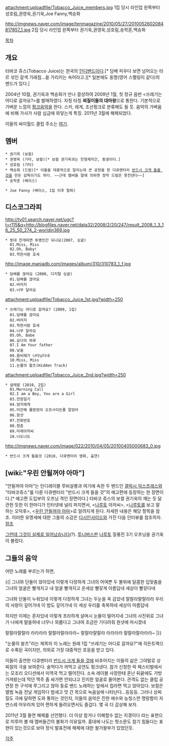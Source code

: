attachment:uploadfile/Tobacco_Juice_members.jpg
1집 당시 라인업
왼쪽부터 성호림,권영욱,권기욱,Joe Fanny,백승화

http://imgnews.naver.com/image/tenmagazine/2010/05/27/2010052602084817857_1.jpg
2집 당시 라인업
왼쪽부터 권기욱,권영욱,성호림,송학훈,백승화

[[목차]]

== 개요 ==
타바코 쥬스(Tobacco Juice)는 한국의 [[인디밴드]]이다.[* 담배 피우다 보면 넘어오는 타르 섞인 갈색 가래침...을 가리키는 속어라고.][* 일본에도 동명(영어 스펠링이 같다)의 밴드가 있다.]

2004년 10월, 권기욱과 백승화가 만나 결성하여 2009년 1월, 첫 정규 음반 <쓰레기는 어디로 갈까요?>를 발매하였다. 자칭 타칭 '''찌질이들의 대마왕'''으로 통한다. 기본적으로 가벼운 느낌의 [[펑크]]음악을 한다. 스카, 레게, 조선펑크로 분류해도 될 듯. 음악의 가벼움에 비해 가사가 사람 심금에 와닿는게 특징. 2011년 3월에 해체되었다. 

이들의 싸이월드 클럽 주소는 [http://club.cyworld.com/tobaccojuice 여기].

== 멤버 ==
 * 권기욱 (보컬)
 * 권영욱 (기타, 보컬)[* 보컬 권기욱과는 친형제지간, 동생이다.]
 * 성호림 (기타)
 * 백승화 (드럼)[* 이들을 대중적으로 알리는데 큰 공헌을 한 다큐멘터리 [[반드시 크게 들을 것]]을 만든 감독이기도 하다. ~~근데 멤버들 말에 의하면 정작 드럼은 못친댄다~~] 
 * 송학훈 (베이스)

 * Joe Fanny (베이스, 1집 이후 탈퇴)

== 디스코그라피 ==

http://tv01.search.naver.net/ugc?t=r115&q=http://blogfiles.naver.net/data32/2008/2/20/247/result_2008_1_3_16_25_50_274_2-worldin369.jpg
 * 돗대 천개피면 투명인간 되나요(2007, 싱글)
   01.Miss, Miss
   02.Oh, Baby!
   03.착한사람 호세

http://image.maniadb.com/images/album/310/310783_1_f.jpg
 * 담배를 끊어요 (2008, 디지털 싱글)
   01.담배를 끊어요
   02.버러지
   03.너무 달라요

attachment:uploadfile/Tobacco_Juice_1st.jpg?width=250
 * 쓰레기는 어디로 갈까요? (2009, 1집)
   01.담배를 끊어요
   02.버러지
   03.착한사람 호세
   04.너무 달라요
   05.Oh, Babe
   06.요다의 하루
   07.I Am Your father
   08.낮술
   09.좀비떼가 나타났다네
   10.Miss, Miss
   11.눈물의 왈츠(Hidden Track)

attachment:uploadfile/Tobacco_Juice_2nd.jpg?width=250
 * 설레발 (2010, 2집)
   01.Morning Call
   02.I am a Boy, You are a Girl
   03.전원일기
   04.엄지에게
   05.미안해 몰랐었어 오프사이든줄 알았어
   06.원샷
   07.전화번호
   08.청춘
   09.미래아저씨
   10.너도나도


http://imgnews.naver.com/image/022/2010/04/05/20100405000683_0.jpg
 * 반드시 크게 들을것 (2010, 다큐멘터리 영화, 출연)

== [wiki:"우린 안될꺼야 아마"] ==
"안될꺼야 아마"는 인디레이블 루비살롱과 여기에 속한 두 밴드인 [[갤럭시 익스프레스]]와 "타바코쥬스"를 다룬 다큐멘터리 "반드시 크게 들을 것"의 예고편에 등장하는 한 장면이다.[* 예고편 도입부의 오프닝 격인 장면이다.] 타바코 쥬스의 보컬 권기욱의 깨는 듯 달관한 듯한 이 한마디가 인터넷에 널리 퍼지면서, <[[나루토]] 아저씨>, <[[나루토]]를 보고 말하는 오덕후>, <[[우린 안될꺼야 아마]]>로 알려지게 된다. 자세한 내용은 해당 항목을 참조. 이러한 유명세에 대한 그들의 소감은 [[디시인사이드]]와 가진 다음 인터뷰를 참조하자. [http://www.dcnews.in/etc_list.php?code=you&id=14753&curPage=&s_title=&s_body=&s_name=&s_que= 참조]

{{{#!html
<object width="425" height="344"><param name="movie" value="http://www.youtube.com/v/LjYpb8RAAC4?fs=1&amp;hl=ko_KR"></param><param name="allowFullScreen" value="true"></param><param name="allowscriptaccess" value="always"></param><embed src="http://www.youtube.com/v/LjYpb8RAAC4?fs=1&amp;hl=ko_KR" type="application/x-shockwave-flash" allowscriptaccess="always" allowfullscreen="true" width="425" height="344"></embed></object>
}}}

[[그런데 그것이 실제로 일어났습니다]](?). [[투니버스]]판 [[나루토]] 질풍전 3기 오프닝을 권기욱이 불렀다.

== 그들의 음악 ==
어떤 노래를 부르는가 하면,
{{{#!html
<object width="480" height="385"><param name="movie" value="http://www.youtube.com/v/T5USdc1u96U?fs=1&amp;hl=ko_KR"></param><param name="allowFullScreen" value="true"></param><param name="allowscriptaccess" value="always"></param><embed src="http://www.youtube.com/v/T5USdc1u96U?fs=1&amp;hl=ko_KR" type="application/x-shockwave-flash" allowscriptaccess="always" allowfullscreen="true" width="480" height="385"></embed></object>
}}}

{{|
그녀와 단둘이 앉아있네 이렇게 다정하게
그녀의 어여쁜 두 볼위에 달콤한 입맞춤을
그녀의 얼굴은 빨개지고 내 얼굴 빨개지고
온세상 빨갛게 아름답네 세상이 빨갛다네

그녀와 단둘이 누워있네 이렇게 다정하게
그녀는 두눈을 꼭 감았네 랄랄라랄랄라라
우리의 사랑이 깊어가네 이 밤도 깊어가네
이 세상 우리를 축복하네 세상이 아름답네

하지만 이제는 혼자있네 이렇게 초라하게
살며시 눈물이 떨어지네 그녀의 사진위로
그녀가 나에게 말을하네 너무나 외롭다고
그녀여 조금만 기다려줘 원샷에 마시겠네

랄랄라랄랄라 라라라라 랄랄라랄라라라~
랄랄라랄랄라 라라라라 랄랄라랄라라라~
|}}

"눈물의 왈츠"라는 제목의 이 노래는 원래 1집 "쓰레기는 어디로 갈까요?"에 히든트랙으로 수록된 곡이지만, 의외로 가장 대중적인 호응을 받고 있다.

이들이 출연한 다큐멘터리 [[반드시 크게 들을 것]]에 비추어지는 이들의 삶은 그야말로 상찌질의 극을 보여준다. 술먹다가 까먹고 공연도 펑크낸다. 참가 신청한 락 페스티벌에서는 모조리 오디션에서 미역국 먹고 떨어진다. 소속 레이블 사장한테 혼난 뒤끝에도 가방 가져왔는데 먹던 맥주 좀 싸가면 안되냐고 진지한 얼굴로 물어본다. 관객도 없는 클럽 공연장 한 구석에 쭈그리고 앉아 동료 밴드 노래하는 앞에서 컵라면 먹고 앉아있다. 보컬은 앨범 녹음 전날 게임하다 밤새고 맛 간 목으로 녹음실에 나타난다...등등등. 그러나 상찌질도 극에 달하면 도와 통하는 것인지, 이들의 음악은 진한 애수와 능청스런 명랑함이 자연스레 어우러져 있어 편하게 들려오면서도 즐겁다. 몇 곡 더 감상해 보자.

2011년  3월 돌연 해체를 선언했다.
더 이상 참거나 이해할수 없는 지경이다 라는 표현으로 미루어 볼 때 멤버들간의 불화가 이유일까. 홍대에 나도는 헛소문도 참기 힘들다는 표현이 있는것으로 보아 정식 발표전에 해체에 대한 왈가왈부가 있었던듯.

{{{#!html
<object width="600" height="362"><param name="movie" value="http://www.youtube.com/v/ZbmhZKeaMnU?fs=1&amp;hl=ko_KR"></param><param name="allowFullScreen" value="true"></param><param name="allowscriptaccess" value="always"></param><embed src="http://www.youtube.com/v/ZbmhZKeaMnU?fs=1&amp;hl=ko_KR" type="application/x-shockwave-flash" allowscriptaccess="always" allowfullscreen="true" width="600" height="362"></embed></object>
}}}

{{{#!html
<object width="480" height="385"><param name="movie" value="http://www.youtube.com/v/Kbekvty6t7g?fs=1&amp;hl=ko_KR"></param><param name="allowFullScreen" value="true"></param><param name="allowscriptaccess" value="always"></param><embed src="http://www.youtube.com/v/Kbekvty6t7g?fs=1&amp;hl=ko_KR" type="application/x-shockwave-flash" allowscriptaccess="always" allowfullscreen="true" width="480" height="385"></embed></object>
}}}

[[각주]]

